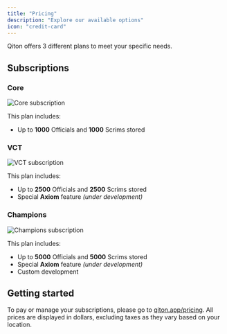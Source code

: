 ```yaml
---
title: "Pricing"
description: "Explore our available options"
icon: "credit-card"
---
```


Qiton offers 3 different plans to meet your specific needs.

## Subscriptions

### Core

<Frame>
    <img
        src="./images/pricing/core.jpg"
        alt="Core subscription"
    />
</Frame>

This plan includes:
- Up to **1000** Officials and **1000** Scrims stored

### VCT

<Frame>
    <img
        src="./images/pricing/vct.jpg"
        alt="VCT subscription"
    />
</Frame>

This plan includes:
- Up to **2500** Officials and **2500** Scrims stored
- Special **Axiom** feature _(under development)_

### Champions

<Frame>
    <img
        src="./images/pricing/champions.jpg"
        alt="Champions subscription"
    />
</Frame>

This plan includes:
- Up to **5000** Officials and **5000** Scrims stored
- Special **Axiom** feature _(under development)_
- Custom development

## Getting started

To pay or manage your subscriptions, please go to [qiton.app/pricing](https://qiton.app/pricing).
All prices are displayed in dollars, excluding taxes as they vary based on your location.
